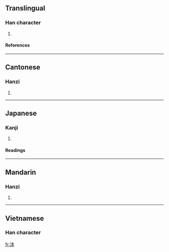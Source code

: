 ==Translingual==
===Han character===
{{Han char|rn=85|rad=水|as=05|sn=8|four=3513<sub>0</sub>|canj=水木一 (EDM)}}
# {{defn|Han|sort=水05}}
====References====
{{Han ref|kx=0616.010|dkj=17280|dj=1009.150|hdz=31581.030|uh=6CCD|ud=27853|bh=CD49|bd=52553}}

----
==Cantonese==
===Hanzi===
{{yue-hanzi|jyut=ban<sup>1</sup>|y=ban<sup>1</sup>}}
# {{defn|Cantonese}}

----
==Japanese==
===Kanji===
{{ja-kanji|grade=|rs=水05}}
# {{defn|Japanese}} 
====Readings====
{{ja-readings|on=[[ほん]] (hon), [[ぼん]] (bon)|kun=}}

----
==Mandarin==
===Hanzi===
{{cmn-hanzi|pin=[[bēn]] ([[ben1]]), [[yōu]] ([[you1]])|wg=pen<sup>1</sup>, yu<sup>1</sup>}}
# {{defn|Mandarin}}

----
==Vietnamese==
===Han character===
{{vi-hantu|bẩn}}

[[fr:泍]]